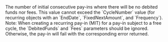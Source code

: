  
<ParamField body="FreeCycles" type="integer" >     
The number of initial consecutive pay-ins where there will be no debited funds nor fees.  
This value cannot exceed the `CycleNumber` value (for recurring objects with an `EndDate`, `FixedNextAmount`, and `Frequency`).  
Note: When creating a recurring pay-in (MIT) for a pay-in subject to a free cycle, the `DebitedFunds` and `Fees` parameters should be ignored. Otherwise, the pay-in will fail with the corresponding error returned.  
</ParamField>